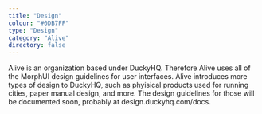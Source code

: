 ```yaml
---
title: "Design"
colour: "#0DB7FF"
type: "Design"
category: "Alive"
directory: false
---
```


Alive is an organization based under DuckyHQ. Therefore Alive uses all of the MorphUI design guidelines for user interfaces. Alive introduces more types of design to DuckyHQ, such as phyisical products used for running cities, paper manual design, and more. The design guidelines for those will be documented soon, probably at design.duckyhq.com/docs.
